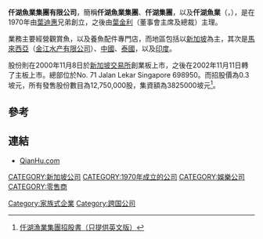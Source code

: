 '''仟湖魚業集團有限公司'''，簡稱'''仟湖魚業集團'''、'''仟湖集團'''，以及'''仟湖魚業'''（'''{{lang-en|Qian Hu Corporation Limited}}'''，{{sgx|552}}），是在1970年由[[葉迪惠|葉迪惠]]兄弟創立，之後由[[葉金利|葉金利]]（董事會主席及總裁）主理。

業務主要經營觀賞魚，以及養魚配件專門店，而地區包括以[[新加坡|新加坡]]為主，其次是[[馬來西亞|馬來西亞]]（[[金江水产有限公司|金江水产有限公司]]）、[[中國|中國]]、[[泰國|泰國]]，以及[[印度|印度]]。

股份則在2000年11月8日於[[新加坡交易所|新加坡交易所]]創業板上市，之後在2002年11月11日轉了主板上市。總部位於No. 71 Jalan Lekar Singapore 698950。而招股價為0.3坡元，所有發售股份數目為12,750,000股，集資額為3825000坡元<ref>[http://info.sgx.com/webipo.nsf/IPOAttachmentsName/QIAN%20HU%20CORPORATION%20LIMITED/$File/Qian_hu.pdf 仟湖漁業集團招股書（只提供英文版）]{{dead link|date=2018年5月 |bot=InternetArchiveBot |fix-attempted=yes }}</ref>。

==參考==
{{reflist}}

==連結==
*[http://www.qianhu.com QianHu.com]{{Wayback|url=http://www.qianhu.com/ |date=20201123181228 }}

[[CATEGORY:新加坡公司|CATEGORY:新加坡公司]]
[[CATEGORY:1970年成立的公司|CATEGORY:1970年成立的公司]]
[[Category:家族式企業|Category:家族式企業]]
[[CATEGORY:娛樂公司|CATEGORY:娛樂公司]]
[[CATEGORY:零售商|CATEGORY:零售商]]
[[Category:跨国公司|Category:跨国公司]]